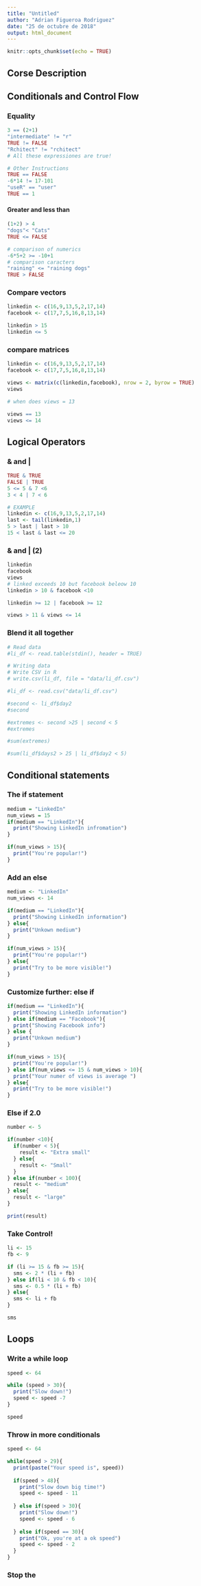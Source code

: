 ```yaml
---
title: "Untitled"
author: "Adrian Figueroa Rodriguez"
date: "25 de octubre de 2018"
output: html_document
---
```


```r
knitr::opts_chunk$set(echo = TRUE)
```

## Corse Description
## Conditionals and Control Flow
### Equality
```r
3 == (2+1)
"intermediate" != "r"
TRUE != FALSE
"Rchitect" != "rchitect"
# All these expressiones are true!

# Other Instructions
TRUE == FALSE
-6*14 != 17-101
"useR" == "user"
TRUE == 1

```

#### Greater and less than

```r
(1+2) > 4
"dogs"< "Cats"
TRUE <= FALSE

# comparison of numerics
-6*5+2 >= -10+1
# comparison caracters
"raining" <= "raining dogs"
TRUE > FALSE
```

### Compare vectors

```r
linkedin <- c(16,9,13,5,2,17,14)
facebook <- c(17,7,5,16,8,13,14)

linkedin > 15
linkedin <= 5
```

### compare matrices
```r
linkedin <- c(16,9,13,5,2,17,14)
facebook <- c(17,7,5,16,8,13,14)

views <- matrix(c(linkedin,facebook), nrow = 2, byrow = TRUE)
views

# when does views = 13

views == 13
views <= 14
```

## Logical Operators
### & and |

```r
TRUE & TRUE
FALSE | TRUE
5 <= 5 & 7 <6 
3 < 4 | 7 < 6

# EXAMPLE
linkedin <- c(16,9,13,5,2,17,14)
last <- tail(linkedin,1)
5 > last | last > 10
15 < last & last <= 20
```
### & and | (2)

```r
linkedin
facebook
views
# linked exceeds 10 but facebook beleow 10
linkedin > 10 & facebook <10

linkedin >= 12 | facebook >= 12

views > 11 & views <= 14
```

### Blend it all together

```r
# Read data
#li_df <- read.table(stdin(), header = TRUE)

# Writing data
# Write CSV in R
# write.csv(li_df, file = "data/li_df.csv")

#li_df <- read.csv("data/li_df.csv")

#second <- li_df$day2
#second

#extremes <- second >25 | second < 5
#extremes

#sum(extremes)

#sum(li_df$days2 > 25 | li_df$day2 < 5)

```
## Conditional statements
### The if statement

```r
medium = "LinkedIn"
num_views = 15
if(medium == "LinkedIn"){
  print("Showing LinkedIn infromation")
}

if(num_views > 15){
  print("You're popular!")
}
```

### Add an else
```r
medium <- "LinkedIn"
num_views <- 14

if(medium == "LinkedIn"){
  print("Showing LinkedIn information")
} else{
  print("Unkown medium")
}

if(num_views > 15){
  print("You're popular!")
} else{
  print("Try to be more visible!")
}
```
### Customize further: else if

```r
if(medium == "LinkedIn"){
  print("Showing LinkedIn information")
} else if(medium == "Facebook"){
  print("Showing Facebook info")
} else {
  print("Unkown medium")
}

if(num_views > 15){
  print("You're popular!")
} else if(num_views <= 15 & num_views > 10){
  print("Your numer of views is average ")
} else{
  print("Try to be more visible!")
}
```
### Else if 2.0
```r
number <- 5

if(number <10){
  if(number < 5){
    result <- "Extra small"
  } else{
    result <- "Small"
  }
} else if(number < 100){
  result <- "medium"
} else{
  result <- "large"
}

print(result)
```

### Take Control!
```r
li <- 15
fb <- 9

if (li >= 15 & fb >= 15){
  sms <- 2 * (li + fb)
} else if(li < 10 & fb < 10){
  sms <- 0.5 * (li + fb)
} else{
  sms <- li + fb
}

sms

```

## Loops
### Write a while loop
```r
speed <- 64

while (speed > 30){
  print("Slow down!")
  speed <- speed -7
}

speed

```

### Throw in more conditionals
```r
speed <- 64

while(speed > 29){
  print(paste("Your speed is", speed))
  
  if(speed > 48){
    print("Slow down big time!")
    speed <- speed - 11
    
  } else if(speed > 30){
    print("Slow down!")
    speed <- speed - 6
    
  } else if(speed == 30){
    print("Ok, you're at a ok speed")
    speed <- speed - 2
  }
}
```

### Stop the 













